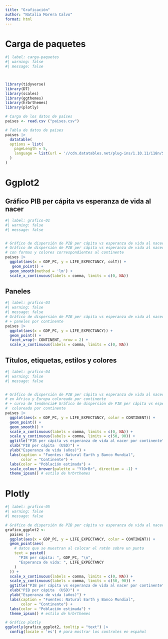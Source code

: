 ---
title: "Graficación"
author: "Natalia Morera Calvo"
format: html
---

# Carga de paquetes

```{r}
#| label: carga-paquetes
#| warning: false
#| message: false



library(tidyverse)
library(DT)
library(scales)
library(ggthemes)
library(hrbrthemes)
library(plotly)

```


```{r}
# Carga de los datos de países
paises <- read.csv ("paises.csv")
```


```{r}
# Tabla de datos de paises
paises |> 
  datatable(
  options = list(
    pageLength = 5,
    language = list(url = '//cdn.datatables.net/plug-ins/1.10.11/i18n/Spanish.json')
  )
)
```


# Ggplot2

## Gráfico PIB per cápita vs esperanza de vida al nacer

```{r}
#| label: grafico-01
#| warning: false
#| message: false


# Gráfico de dispersión de PIB per cápita vs esperanza de vida al nacer
# Gráfico de dispersión de PIB per cápita vs esperanza de vida al nacer
# con formas y colores correspondientes al continente
paises |>
  ggplot(aes(x = GDP_PC, y = LIFE_EXPECTANCY, colT)) +
   geom_point() +
  geom_smooth(method = 'lm') +
  scale_x_continuous(labels = comma, limits = c(0, NA)) 
```


## Paneles
```{r}
#| label: grafico-03
#| warning: false
#| message: false
# Gráfico de dispersión de PIB per cápita vs esperanza de vida al nacer
# + paneles por continente
paises |>
  ggplot(aes(x = GDP_PC, y = LIFE_EXPECTANCY)) +
  geom_point() +
  facet_wrap(~ CONTINENT, nrow = 2) +
  scale_x_continuous(labels = comma, limits = c(0, NA))
```
## Títulos, etiquetas, estilos y colores

```{r}

#| label: grafico-04
#| warning: false
#| message: false


# Gráfico de dispersión de PIB per cápita vs esperanza de vida al nacer
# en África y Europa coloreado por continente
# + curva de tendencia# Gráfico de dispersión de PIB per cápita vs esperanza de vida al nacer
#  coloreado por continente
paises |>
  ggplot(aes(x = GDP_PC, y = LIFE_EXPECTANCY, color = CONTINENT)) +
  geom_point() +
  geom_smooth() +
  scale_x_continuous(labels = comma, limits = c(0, NA)) +
  scale_y_continuous(labels = comma, limits = c(50, 90)) +
  ggtitle("PIB per cápita vs esperanza de vida al nacer por continente") +
  xlab("PIB per cápita  (USD)") +
  ylab("Esperanza de vida (años)") +
  labs(caption = "Fuentes: Natural Earth y Banco Mundial",
       color = "Continente") +
  labs(color = "Población estimada") +
  scale_colour_brewer(palette = "YlOrBr", direction = -1) +
  theme_ipsum() # estilo de hrbrthemes
```

# Plotly

```{r}

#| label: grafico-05
#| warning: false
#| message: false

# Gráfico de dispersión de PIB per cápita vs esperanza de vida al nacer
grafico_ggplot2 <-
  paises |>
  ggplot(aes(x = GDP_PC, y = LIFE_EXPECTANCY, color = CONTINENT)) +
  geom_point(aes(
    # datos que se muestran al colocar el ratón sobre un punto
    text = paste0(
      "PIB per cápita: ", GDP_PC, "\n",
      "Esperanza de vida: ", LIFE_EXPECTANCY
    )
  )) +
  scale_x_continuous(labels = comma, limits = c(0, NA)) +
  scale_y_continuous(labels = comma, limits = c(50, 90)) +
  ggtitle("PIB per cápita vs esperanza de vida al nacer por continente") +
  xlab("PIB per cápita  (USD)") +
  ylab("Esperanza de vida (años)") +
  labs(caption = "Fuentes: Natural Earth y Banco Mundial",
       color = "Continente") +
  labs(color = "Población estimada") +
  theme_ipsum() # estilo de hrbrthemes

# Gráfico plotly
ggplotly(grafico_ggplot2, tooltip = "text") |> 
  config(locale = 'es') # para mostrar los controles en español


```



